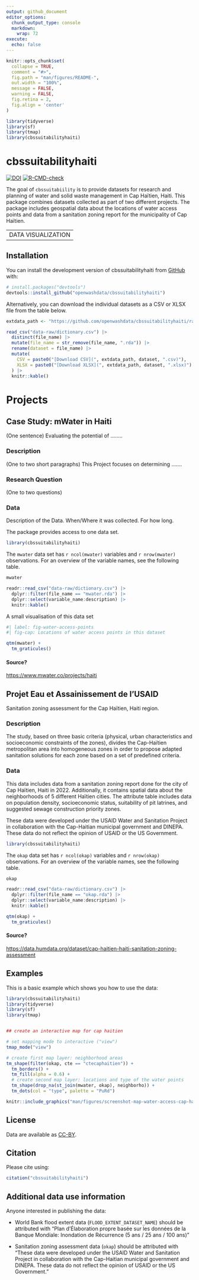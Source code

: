 ```yaml
---
output: github_document
editor_options: 
  chunk_output_type: console
  markdown: 
    wrap: 72
execute:
  echo: false    
---
```


<!-- README.md is generated from README.Rmd. Please edit that file -->

```r
knitr::opts_chunk$set(
  collapse = TRUE,
  comment = "#>",
  fig.path = "man/figures/README-",
  out.width = "100%",
  message = FALSE,
  warning = FALSE,
  fig.retina = 2,
  fig.align = 'center'
)

library(tidyverse)
library(sf)
library(tmap)
library(cbssuitabilityhaiti)
```

# cbssuitabilityhaiti

<!-- badges: start -->

[![DOI](ZENODO_DOI_URL.svg)](ZENODO_DOI_URL)
[![R-CMD-check](https://github.com/openwashdata/cbssuitabilityhaiti/actions/workflows/R-CMD-check.yaml/badge.svg)](https://github.com/openwashdata/cbssuitabilityhaiti/actions/workflows/R-CMD-check.yaml)

<!-- badges: end -->

The goal of `cbssuitabiility` is to provide datasets for research and
planning of water and solid waste management in Cap Haïtien, Haiti. This
package combines datasets collected as part of two different projects.
The package includes geospatial data about the locations of water access
points and data from a sanitation zoning report for the municipality of
Cap Haïtien.

|                    |
|:-------------------|
| DATA VISUALIZATION |

## Installation

You can install the development version of cbssuitabilityhaiti from
[GitHub](https://github.com/) with:

```r
# install.packages("devtools")
devtools::install_github("openwashdata/cbssuitabilityhaiti")
```

Alternatively, you can download the individual datasets as a CSV or XLSX
file from the table below.

```r

extdata_path <- "https://github.com/openwashdata/cbssuitabilityhaiti/raw/main/inst/extdata/"

read_csv("data-raw/dictionary.csv") |> 
  distinct(file_name) |> 
  mutate(file_name = str_remove(file_name, ".rda")) |> 
  rename(dataset = file_name) |> 
  mutate(
    CSV = paste0("[Download CSV](", extdata_path, dataset, ".csv)"),
    XLSX = paste0("[Download XLSX](", extdata_path, dataset, ".xlsx)")
  ) |> 
  knitr::kable()

```

# Projects

## Case Study: mWater in Haiti

(One sentence) Evaluating the potential of ........

### Description

(One to two short paragraphs) This Project focuses on determining
.......

### Research Question

(One to two questions)

### Data

Description of the Data. When/Where it was collected. For how long.

The package provides access to one data set.

```r
library(cbssuitabilityhaiti)
```

The `mwater` data set has `r ncol(mwater)` variables and
`r nrow(mwater)` observations. For an overview of the variable names,
see the following table.

```r
mwater
```

```r
readr::read_csv("data-raw/dictionary.csv") |> 
  dplyr::filter(file_name == "mwater.rda") |> 
  dplyr::select(variable_name:description) |> 
  knitr::kable()
```

A small visualisation of this data set

```r
#| label: fig-water-access-points
#| fig-cap: Locations of water access points in this dataset

qtm(mwater) +
  tm_graticules()
```

#### Source?

<https://www.mwater.co/projects/haiti>

## Projet Eau et Assainissement de l'USAID

Sanitation zoning assessment for the Cap Haïtien, Haiti region.

### Description

The study, based on three basic criteria (physical, urban
characteristics and socioeconomic constraints of the zones), divides the
Cap-Haïtien metropolitan area into homogeneous zones in order to propose
adapted sanitation solutions for each zone based on a set of predefined
criteria.

### Data

This data includes data from a sanitation zoning report done for the
city of Cap Haïtien, Haiti in 2022. Additionally, it contains spatial
data about the neighborhoods of 5 different Haïtien cities. The
attribute table includes data on population density, socioeconomic
status, suitability of pit latrines, and suggested sewage construction
priority zones.

These data were developed under the USAID Water and Sanitation Project
in collaboration with the Cap-Haitian municipal government and DINEPA.
These data do not reflect the opinion of USAID or the US Government.

```r
library(cbssuitabilityhaiti)
```

The `okap` data set has `r ncol(okap)` variables and `r nrow(okap)`
observations. For an overview of the variable names, see the following
table.

```r
okap
```

```r
readr::read_csv("data-raw/dictionary.csv") |> 
  dplyr::filter(file_name == "okap.rda") |> 
  dplyr::select(variable_name:description) |> 
  knitr::kable()
```

```r
qtm(okap) +
  tm_graticules()
```

#### Source?

<https://data.humdata.org/dataset/cap-haitien-haiti-sanitation-zoning-assessment>

## Examples

This is a basic example which shows you how to use the data:

```r
library(cbssuitabilityhaiti)
library(tidyverse)
library(sf)
library(tmap)


## create an interactive map for cap haitien

# set mapping mode to interactive ("view")
tmap_mode("view")

# create first map layer: neighborhood areas
tm_shape(filter(okap, cte == "ctecaphaitien")) +
  tm_borders() +
  tm_fill(alpha = 0.6) +
  # create second map layer: locations and type of the water points
  tm_shape(drop_na(st_join(mwater, okap), neighborho)) +
  tm_dots(col = "type", palette = "PuRd")
```

```r
knitr::include_graphics("man/figures/screenshot-map-water-access-cap-haitien.png")
```

## License

Data are available as
[CC-BY](https://github.com/openwashdata/cbssuitability/blob/main/LICENSE.md).

## Citation

Please cite using:

```r
citation("cbssuitabilityhaiti")
```

## Additional data use information

Anyone interested in publishing the data:

-   World Bank flood extent data (`FLOOD_EXTENT_DATASET_NAME`) should be
    attributed with "Plan d'Élaboration propre basée sur les données de
    la Banque Mondiale: Inondation de Récurrence (5 ans / 25 ans / 100
    ans)"

-   Sanitation zoning assessment data (`okap`) should be attributed with
    "These data were developed under the USAID Water and Sanitation
    Project in collaboration with the Cap-Haitian municipal government
    and DINEPA. These data do not reflect the opinion of USAID or the US
    Government."
